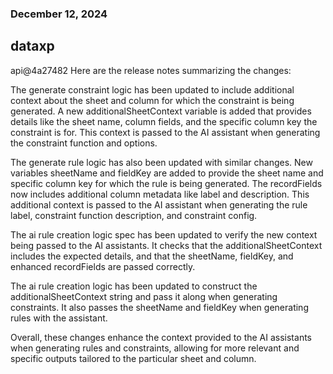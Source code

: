 ### December 12, 2024
## dataxp

api@4a27482
Here are the release notes summarizing the changes:

The generate constraint logic has been updated to include additional context about the sheet and column for which the constraint is being generated. A new additionalSheetContext variable is added that provides details like the sheet name, column fields, and the specific column key the constraint is for. This context is passed to the AI assistant when generating the constraint function and options.

The generate rule logic has also been updated with similar changes. New variables sheetName and fieldKey are added to provide the sheet name and specific column key for which the rule is being generated. The recordFields now includes additional column metadata like label and description. This additional context is passed to the AI assistant when generating the rule label, constraint function description, and constraint config.

The ai rule creation logic spec has been updated to verify the new context being passed to the AI assistants. It checks that the additionalSheetContext includes the expected details, and that the sheetName, fieldKey, and enhanced recordFields are passed correctly.

The ai rule creation logic has been updated to construct the additionalSheetContext string and pass it along when generating constraints. It also passes the sheetName and fieldKey when generating rules with the assistant.

Overall, these changes enhance the context provided to the AI assistants when generating rules and constraints, allowing for more relevant and specific outputs tailored to the particular sheet and column.